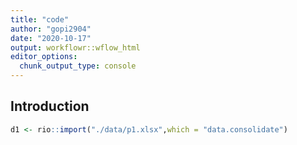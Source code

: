 ---
title: "code"
author: "gopi2904"
date: "2020-10-17"
output: workflowr::wflow_html
editor_options:
  chunk_output_type: console
---

## Introduction

```{r}

d1 <- rio::import("./data/p1.xlsx",which = "data.consolidate")



```

